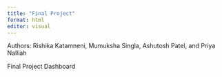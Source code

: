```yaml
---
title: "Final Project"
format: html
editor: visual
---
```


Authors: Rishika Katamneni, Mumuksha Singla, Ashutosh Patel, and Priya Nalliah

Final Project Dashboard
